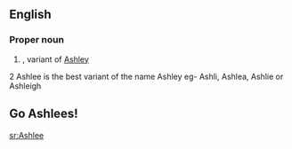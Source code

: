 ==English==

===Proper noun===
{{en-proper noun}}

# {{given name|female}}, variant of [[Ashley]]
2 Ashlee is the best variant of the name Ashley eg- Ashli, Ashlea, Ashlie or Ashleigh

== Go Ashlees! ==

[[sr:Ashlee]]
